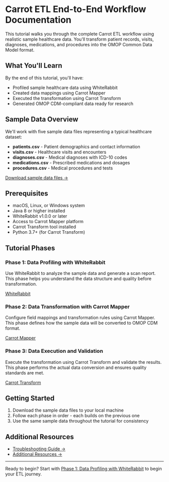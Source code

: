 # Carrot ETL End-to-End Workflow Documentation

This tutorial walks you through the complete Carrot ETL workflow using realistic sample healthcare data. You'll transform patient records, visits, diagnoses, medications, and procedures into the OMOP Common Data Model format.

## What You'll Learn

By the end of this tutorial, you'll have:
- Profiled sample healthcare data using WhiteRabbit
- Created data mappings using Carrot Mapper
- Executed the transformation using Carrot Transform
- Generated OMOP CDM-compliant data ready for research

## Sample Data Overview

We'll work with five sample data files representing a typical healthcare dataset:

- **patients.csv** - Patient demographics and contact information
- **visits.csv** - Healthcare visits and encounters
- **diagnoses.csv** - Medical diagnoses with ICD-10 codes
- **medications.csv** - Prescribed medications and dosages
- **procedures.csv** - Medical procedures and tests

[Download sample data files →](/sample-data/)

## Prerequisites

- macOS, Linux, or Windows system
- Java 8 or higher installed
- WhiteRabbit v1.0.0 or later
- Access to Carrot Mapper platform
- Carrot Transform tool installed
- Python 3.7+ (for Carrot Transform)

## Tutorial Phases

### Phase 1: Data Profiling with WhiteRabbit
Use WhiteRabbit to analyze the sample data and generate a scan report. This phase helps you understand the data structure and quality before transformation.

[WhiteRabbit](./carrot_etl_workflow/phase1_whiterabbit)

### Phase 2: Data Transformation with Carrot Mapper
Configure field mappings and transformation rules using Carrot Mapper. This phase defines how the sample data will be converted to OMOP CDM format.

[Carrot Mapper](./carrot_etl_workflow/phase2_mapper)

### Phase 3: Data Execution and Validation
Execute the transformation using Carrot Transform and validate the results. This phase performs the actual data conversion and ensures quality standards are met.

[Carrot Transform](./carrot_etl_workflow/phase3_execution)

## Getting Started

1. Download the sample data files to your local machine
2. Follow each phase in order - each builds on the previous one
3. Use the same sample data throughout the tutorial for consistency

## Additional Resources

- [Troubleshooting Guide →](./carrot_etl_workflow/troubleshooting)
- [Additional Resources →](./carrot_etl_workflow/resources)

---

Ready to begin? Start with [Phase 1: Data Profiling with WhiteRabbit](./carrot_etl_workflow/phase1_whiterabbit) to begin your ETL journey.